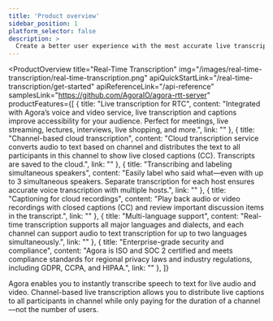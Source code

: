 ```yaml
---
title: 'Product overview'
sidebar_position: 1
platform_selector: false
description: >
  Create a better user experience with the most accurate live transcription and subtitling.
---
```



<ProductOverview
    title="Real-Time Transcription"
    img="/images/real-time-transcription/real-time-transcription.png"
    apiQuickStartLink="/real-time-transcription/get-started"
    apiReferenceLink="/api-reference"
    samplesLink="https://github.com/AgoraIO/agora-rtt-server"
    productFeatures={[
        {
            title: "Live transcription for RTC",
            content: "Integrated with Agora’s voice and video service, live transcription and captions improve accessibility for your audience. Perfect for meetings, live streaming, lectures, interviews, live shopping, and more.",
            link: ""
        },
        {
            title: "Channel-based cloud transcription",
            content: "Cloud transcription service converts audio to text based on channel and distributes the text to all participants in this channel to show live closed captions (CC). Transcripts are saved to the cloud.",
            link: ""
        },
        {
            title: "Transcribing and labeling simultaneous speakers",
            content: "Easily label who said what—even with up to 3 simultaneous speakers. Separate transcription for each host ensures accurate voice transcription with multiple hosts.",
            link: ""
        },
        {
            title: "Captioning for cloud recordings",
            content: "Play back audio or video recordings with closed captions (CC) and review important discussion items in the transcript.",
            link: ""
        },
        {
            title: "Multi-language support",
            content: "Real-time transcription supports all major languages and dialects, and each channel can support audio to text transcription for up to two languages simultaneously.",
            link: ""
        },
        {
            title: "Enterprise-grade security and compliance",
            content: "Agora is ISO and SOC 2 certified and meets compliance standards for regional privacy laws and industry regulations, including GDPR, CCPA, and HIPAA.",
            link: ""
        },
    ]}

>

Agora <Vg k="RTT" /> enables you to instantly transcribe speech to text for live audio and video. Channel-based live transcription allows you to distribute live captions to all participants in channel while only paying for the duration of a channel—not the number of users.



</ProductOverview>